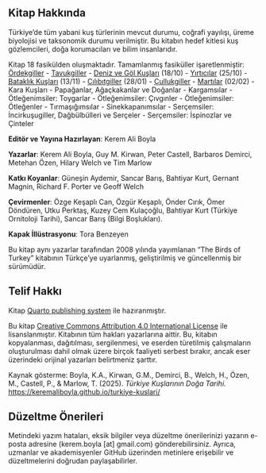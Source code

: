 ## Kitap Hakkında {.unnumbered}

Türkiye'de tüm yabani kuş türlerinin mevcut durumu, coğrafi yayılışı, üreme biyolojisi ve taksonomik durumu verilmiştir. Bu kitabın hedef kitlesi kuş gözlemcileri, doğa korumacıları ve bilim insanlarıdır.

Kitap 18 fasikülden oluşmaktadır. Tamamlanmış fasiküller işaretlenmiştir: [Ördekgiller](https://keremaliboyla.github.io/turkiye-kuslari/01_ordekgiller.html) - [Tavukgiller](https://keremaliboyla.github.io/turkiye-kuslari/02_tavukgiller.html) - [Deniz ve Göl Kuşları](https://keremaliboyla.github.io/turkiye-kuslari/03_deniz-ve-gol-kuslari.html) (18/10) - [Yırtıcılar](https://keremaliboyla.github.io/turkiye-kuslari/04_yirticilar.html) (25/10) - [Bataklık Kuşları](https://keremaliboyla.github.io/turkiye-kuslari/05_bataklik-kuslari.html) (13/11) - [Cılıbıtgiller](https://keremaliboyla.github.io/turkiye-kuslari/06_cilibitlar.html) (28/01) - [Çullukgiller](https://keremaliboyla.github.io/turkiye-kuslari/07_cullukgiller.html) - [Martılar](https://keremaliboyla.github.io/turkiye-kuslari/08_martilar.html) (02/02) - Kara Kuşları - Papağanlar, Ağaçkakanlar ve Doğanlar - Kargamsılar - Ötleğenimsiler: Toygarlar - Ötleğenimsiler: Çıvgınler - Ötleğenimsiler: Ötleğenler - Tırmaşığımsılar - Sinekkapanımsılar - Serçemsiler: İncirkuşugiller, Dağbülbülleri ve Serçeler - Serçemsiler: İspinozlar ve Çinteler

**Editör ve Yayına Hazırlayan**: Kerem Ali Boyla

**Yazarlar**: Kerem Ali Boyla, Guy M. Kirwan, Peter Castell, Barbaros Demirci, Metehan Özen, Hilary Welch ve Tim Marlow

**Katkı Koyanlar**: Güneşin Aydemir, Sancar Barış, Bahtiyar Kurt, Gernant Magnin, Richard F. Porter ve Geoff Welch

**Çevirmenler**: Özge Keşaplı Can, Özgür Keşaplı, Önder Cırık, Ömer Döndüren, Utku Perktaş, Kuzey Cem Kulaçoğlu, Bahtiyar Kurt (Türkiye Ornitoloji Tarihi), Sancar Barış (Bilgi Boşlukları).

**Kapak İllüstrasyonu**: Tora Benzeyen

Bu kitap aynı yazarlar tarafından 2008 yılında yayımlanan “The Birds of Turkey” kitabının Türkçe'ye uyarlanmış, geliştirilmiş ve güncellenmiş bir sürümüdür.

## Telif Hakkı

Kitap [Quarto publishing system](https://quarto.org/) ile hazıranmıştır.

Bu kitap [Creative Commons Attribution 4.0 International License](https://creativecommons.org/licenses/by/4.0/) ile lisanslanmıştır. Kitabının tüm hakları yazarlarına aittir. Bu, kitabın kopyalanması, dağıtılması, sergilenmesi, ve eserden türetilmiş çalışmaların oluşturulması dahil olmak üzere birçok faaliyeti serbest bırakır, ancak eser üzerindeki orijinal yazarları belirtmeniz şarttır.

Kaynak gösterme: Boyla, K.A., Kirwan, G.M., Demirci, B., Welch, H., Özen, M., Castell, P., & Marlow, T. (2025). *Türkiye Kuşlarının Doğa Tarihi.* <https://keremaliboyla.github.io/turkiye-kuslari/>

## Düzeltme Önerileri

Metindeki yazım hataları, eksik bilgiler veya düzeltme önerilerinizi yazarın e-posta adresine (kerem.boyla \[at\] gmail.com) gönderebilirsiniz. Ayrıca, uzmanlar ve akademisyenler GitHub üzerinden metinlere erişebilir ve düzeltmelerini doğrudan paylaşabilirler.
